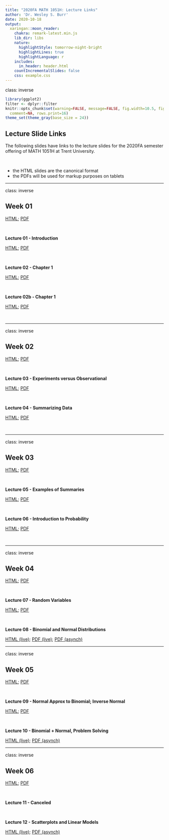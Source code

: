 ```yaml
---
title: "2020FA MATH 1051H: Lecture Links"
author: 'Dr. Wesley S. Burr'
date: 2020-10-18
output:
  xaringan::moon_reader:
    chakra: remark-latest.min.js
    lib_dir: libs
    nature:
      highlightStyle: tomorrow-night-bright
      highlightLines: true
      highlightLanguage: r
    includes:
      in_header: header.html
    countIncrementalSlides: false
    css: example.css
---
```


class: inverse

```r
library(ggplot2)
filter <- dplyr::filter
knitr::opts_chunk$set(warning=FALSE, message=FALSE, fig.width=10.5, fig.height=4, 
  comment=NA, rows.print=16)
theme_set(theme_gray(base_size = 24))
```

## Lecture Slide Links

The following slides have links to the lecture slides for the 2020FA semester offering of
MATH 1051H at Trent University. 

<br />

* the HTML slides are the canonical format
* the PDFs will be used for markup purposes on tablets

---

class: inverse

## Week 01

<a href="./Week01/week01.html">HTML</a>; 
<a href="./Week01/week01.pdf">PDF</a>

<br/>

**Lecture 01 - Introduction**

<a href="./Lecture01/lecture01.html">HTML</a>; 
<a href="./Lecture01/lecture01.pdf">PDF</a>

<br />

**Lecture 02 - Chapter 1**

<a href="./Lecture02/lecture02.html">HTML</a>; 
<a href="./Lecture02/lecture02.pdf">PDF</a>

<br />


**Lecture 02b - Chapter 1**

<a href="./Lecture02b/lecture02b.html">HTML</a>; 
<a href="./Lecture02b/lecture02b.pdf">PDF</a>

<br />

---

class: inverse

## Week 02

<a href="./Week02/week02.html">HTML</a>; 
<a href="./Week02/week02.pdf">PDF</a>

<br/>

**Lecture 03 - Experiments versus Observational**

<a href="./Lecture03/lecture03.html">HTML</a>; 
<a href="./Lecture03/lecture03.pdf">PDF</a>

<br />

**Lecture 04 - Summarizing Data**

<a href="./Lecture04/lecture04.html">HTML</a>; 
<a href="./Lecture04/lecture04.pdf">PDF</a>

<br />


---

class: inverse

## Week 03

<a href="./Week03/week03.html">HTML</a>; 
<a href="./Week03/week03.pdf">PDF</a>

<br/>

**Lecture 05 - Examples of Summaries**

<a href="./Lecture05/lecture05.html">HTML</a>; 
<a href="./Lecture05/lecture05.pdf">PDF</a>

<br />

**Lecture 06 - Introduction to Probability**

<a href="./Lecture06/lecture06.html">HTML</a>; 
<a href="./Lecture06/lecture06.pdf">PDF</a>

<br />


---

class: inverse

## Week 04

<a href="./Week04/week04.html">HTML</a>; 
<a href="./Week04/week04.pdf">PDF</a>

<br/>

**Lecture 07 - Random Variables**

<a href="./Lecture07/lecture07.html">HTML</a>; 
<a href="./Lecture07/lecture07.pdf">PDF</a>

<br />

**Lecture 08 - Binomial and Normal Distributions**

<a href="./Lecture08/lecture08.html">HTML (live)</a>; 
<a href="./Lecture08/lecture08_live.pdf">PDF (live)</a>;
<a href="./Lecture08/lecture08_asynch.pdf">PDF (asynch)</a>
<br />


---

class: inverse

## Week 05

<a href="./Week05/week05.html">HTML</a>; 
<a href="./Week05/week05.pdf">PDF</a>

<br/>

**Lecture 09 - Normal Approx to Binomial; Inverse Normal**

<a href="./Lecture09/lecture09.html">HTML</a>; 
<a href="./Lecture09/lecture09.pdf">PDF</a>

<br />

**Lecture 10 - Binomial + Normal, Problem Solving**

<a href="./Lecture10/lecture10.html">HTML (live)</a>; 
<a href="./Lecture10/lecture10_asynch.pdf">PDF (asynch)</a>
<br />

---

class: inverse

## Week 06

<a href="./Week06/week06.html">HTML</a>; 
<a href="./Week06/week06.pdf">PDF</a>

<br/>

**Lecture 11 - Canceled**

<br />

**Lecture 12 - Scatterplots and Linear Models**

<a href="./Lecture12/lecture12.html">HTML (live)</a>; 
<a href="./Lecture12/lecture12_asynch.pdf">PDF (asynch)</a>
<br />
